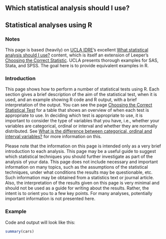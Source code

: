 ## Which statistical analysis should I use?
## Statistical analyses using R

### Notes

This page is based (heavily) on [UCLA IDRE](http://www.ats.ucla.edu/)'s excellent [What statistical analysis should I use?](http://www.ats.ucla.edu/stat/sas/whatstat/default.htm) content, which is itself an extension of Leeper's [Choosing the Correct Statistic](http://bama.ua.edu/~jleeper/627/choosestat.html). UCLA presents thorough examples for SAS, Stata, and SPSS. The goal here is to provide equivalent examples in R.


### Introduction

This page shows how to perform a number of statistical tests using R. Each section gives a brief description of the aim of the statistical test, when it is used, and an example showing R code and R output, with a brief interpretation of the output. You can see the page [Choosing the Correct Statistical Test](http://www.ats.ucla.edu/stat/mult_pkg/whatstat/choosestat.html) for a table that shows an overview of when each test is appropriate to use. In deciding which test is appropriate to use, it is important to consider the type of variables that you have, i.e., whether your variables are categorical, ordinal or interval and whether they are normally distributed. See [What is the difference between categorical, ordinal and interval variables?](http://www.ats.ucla.edu/stat/mult_pkg/whatstat/nominal_ordinal_interval.htm) for more information on this.

Please note that the information on this page is intended only as a very brief introduction to each analysis. This page may be a useful guide to suggest which statistical techniques you should further investigate as part of the analysis of your data. This page does not include necessary and important information on many topics, such as the assumptions of the statistical techniques, under what conditions the results may be questionable, etc. Such information may be obtained from a statistics text or journal article. Also, the interpretation of the results given on this page is very minimal and should not be used as a guide for writing about the results. Rather, the intent is to orient you to a few key points. For many analyses, potentially important information is not presented here.


### Example

Code and output will look like this:

```r
summary(cars)
```
